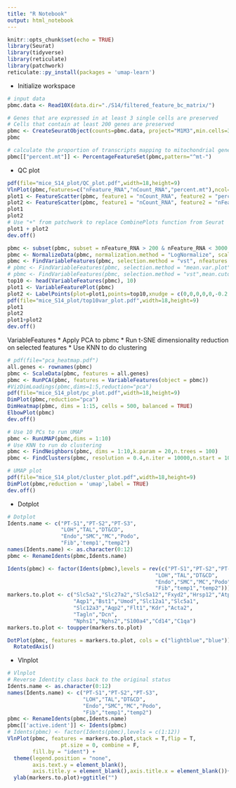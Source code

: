 ```yaml
---
title: "R Notebook"
output: html_notebook
---
```



```r
knitr::opts_chunk$set(echo = TRUE)
library(Seurat)
library(tidyverse)
library(reticulate)
library(patchwork)
reticulate::py_install(packages = 'umap-learn')
```

* Initialize workspace

```r
# input data
pbmc.data <- Read10X(data.dir="./S14/filtered_feature_bc_matrix/")

# Genes that are expressed in at least 3 single cells are preserved
# Cells that contain at least 200 genes are preserved
pbmc <- CreateSeuratObject(counts=pbmc.data, project="M1M3",min.cells=3,min.features=200) 
pbmc

# calculate the proportion of transcripts mapping to mitochondrial genes
pbmc[["percent.mt"]] <- PercentageFeatureSet(pbmc,pattern="^mt-")
```


* QC plot 

```r
pdf(file="mice_S14_plot/QC_plot.pdf",width=18,height=9)
VlnPlot(pbmc,features=c("nFeature_RNA","nCount_RNA","percent.mt"),ncol=3)
plot1 <- FeatureScatter(pbmc, feature1 = "nCount_RNA", feature2 = "percent.mt")
plot2 <- FeatureScatter(pbmc, feature1 = "nCount_RNA", feature2 = "nFeature_RNA")
plot1
plot2
# Use "+" from patchwork to replace CombinePlots function from Seurat
plot1 + plot2
dev.off()
```



```r
pbmc <- subset(pbmc, subset = nFeature_RNA > 200 & nFeature_RNA < 3000 & percent.mt < 1.5)
pbmc <- NormalizeData(pbmc, normalization.method = "LogNormalize", scale.factor = 10000)
pbmc <- FindVariableFeatures(pbmc, selection.method = "vst", nfeatures = 2000)
# pbmc <- FindVariableFeatures(pbmc, selection.method = "mean.var.plot")
# pbmc <- FindVariableFeatures(pbmc, selection.method = "vst",mean.cutoff = c(0.0125, 0.3),dispersion.cutoff = c(0.5, Inf))
top10 <- head(VariableFeatures(pbmc), 10)
plot1 <- VariableFeaturePlot(pbmc)
plot2 <- LabelPoints(plot=plot1,points=top10,xnudge = c(0,0,0,0,0,-0.2,0.2,-0.25,0,0.2),ynudge = c(0,0,0,0,0.5,-0.2,-0.2,0.3,0.2,-0.2))
pdf(file="mice_S14_plot/top10var_plot.pdf",width=18,height=9)
plot1
plot2
plot1+plot2
dev.off()
```
VariableFeatures
* Apply PCA to pbmc
* Run t-SNE dimensionality reduction on selected features
* Use KNN to do clustering

```r
# pdf(file="pca_heatmap.pdf")
all.genes <- rownames(pbmc)
pbmc <- ScaleData(pbmc, features = all.genes)
pbmc <- RunPCA(pbmc, features = VariableFeatures(object = pbmc))
#VizDimLoadings(pbmc,dims=1:5,reduction="pca")
pdf(file="mice_S14_plot/pc_plot.pdf",width=18,height=9)
DimPlot(pbmc,reduction="pca")
DimHeatmap(pbmc, dims = 1:15, cells = 500, balanced = TRUE)
ElbowPlot(pbmc)
dev.off()

# Use 10 PCs to run UMAP
pbmc <- RunUMAP(pbmc,dims = 1:10)
# Use KNN to run do clustering
pbmc <- FindNeighbors(pbmc, dims = 1:10,k.param = 20,n.trees = 100)
pbmc <- FindClusters(pbmc, resolution = 0.4,n.iter = 10000,n.start = 100)
```


```r
# UMAP plot
pdf(file="mice_S14_plot/cluster_plot.pdf",width=18,height=9)
DimPlot(pbmc,reduction = 'umap',label = TRUE)
dev.off()
```


* Dotplot

```r
# Dotplot
Idents.name <- c("PT-S1","PT-S2","PT-S3",
                 "LOH","TAL","DT&CD",
                 "Endo","SMC","MC","Podo",
                 "Fib",'temp1',"temp2")
names(Idents.name) <- as.character(0:12)
pbmc <- RenameIdents(pbmc,Idents.name)

Idents(pbmc) <- factor(Idents(pbmc),levels = rev(c("PT-S1","PT-S2","PT-S3",
                                               "LOH","TAL","DT&CD",
                                               "Endo","SMC","MC","Podo",
                                               "Fib","temp1","temp2")))
markers.to.plot <- c("Slc5a2","Slc27a2","Slc5a12","Fxyd2","Hrsp12","Atp11a","Slc13a3",
                     "Aqp1","Bst1","Umod","Slc12a1","Slc5a1",
                     "Slc12a3","Aqp2","Flt1","Kdr","Acta2",
                     "Tagln","Dcn",
                     "Nphs1","Nphs2","S100a4","Cd14","C1qa")
markers.to.plot <- toupper(markers.to.plot)

DotPlot(pbmc, features = markers.to.plot, cols = c("lightblue","blue")) +
  RotatedAxis()
```

* Vlnplot

```r
# Vlnplot
# Reverse Identity class back to the original status
Idents.name <- as.character(0:12)
names(Idents.name) <- c("PT-S1","PT-S2","PT-S3",
                        "LOH","TAL","DT&CD",
                        "Endo","SMC","MC","Podo",
                        "Fib","temp1","temp2")
pbmc <- RenameIdents(pbmc,Idents.name)
pbmc[['active.ident']] <- Idents(pbmc)
# Idents(pbmc) <- factor(Idents(pbmc),levels = c(1:12))
VlnPlot(pbmc, features = markers.to.plot,stack = T,flip = T,
                 pt.size = 0, combine = F,
        fill.by = "ident") + 
  theme(legend.position = "none",
        axis.text.y = element_blank(),
        axis.title.y = element_blank(),axis.title.x = element_blank())+
  ylab(markers.to.plot)+ggtitle("")

```